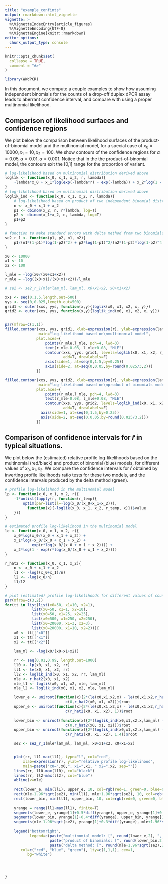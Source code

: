 ```yaml
---
title: "example_confints"
output: rmarkdown::html_vignette
vignette: >
  %\VignetteIndexEntry{article_figures}
  %\VignetteEncoding{UTF-8}
  %\VignetteEngine{knitr::rmarkdown}
editor_options: 
  chunk_output_type: console
---
```


```r
knitr::opts_chunk$set(
  collapse = TRUE,
  comment = "#>"
)
```

```r
library(WWdPCR)
```

In this document, we compute a couple examples to show how assuming independent binomials for the counts of a drop-off duplex dPCR assay leads to aberrant confidence interval, and compare with using a proper multinomial likelihood.

## Comparison of likelihood surfaces and confidence regions

We plot below the comparison between likelihood surfaces of the product-of-binomial model and the multinomial model, for a special case of $x_0 = 10000, x_1 = 10, x_2 = 100$. We show contours of the confidence regions for $\alpha=0.05, \alpha=0.01, \alpha=0.001$. Notice that in the the product-of-binomial model, the contours exit the [0,1] range for the proportion of variant. 

```r
# log-likelihood based on multinomial distribution derived above
loglik <- function(x_0, x_1, x_2, r, lambda){
    -lambda*x_0 + x_1*log(exp(-lambda*r) - exp(-lambda)) + x_2*log(1 - exp(-lambda*r))
}
# log-likelihood based on multinomial distribution derived above
loglik_ind <- function(x_0, x_1, x_2, r, lambda){
    # log-likelihood based on product of two independent binomial distribution
    n <- x_0 + x_1 + x_2
    p1 <- dbinom(x_2, n, r*lambda, log=T)
    p2 <- dbinom(x_1+x_2, n, lambda, log=T)
    p1+p2
}

# function to make standard errors with delta method from two binomials
se2_r_1 <- function(p1, p2, n1, n2){
    p1/(n1*(1-p1)*log(1-p2)^2) + p2*log(1-p1)^2/(n2*(1-p2)*log(1-p2)^4)
}

x0 <- 10000
x1 <- 10
x2 <- 100 

l_mle = -log(x0/(x0+x1+x2))
r_mle = -log((x0+x1)/(x0+x1+x2))/l_mle

# se2 <- se2_r_1(mle*lam_ml, lam_ml, x0+x1+x2, x0+x1+x2)

xxs <- seq(0,1.5,length.out=500)
yys <- seq(0,0.025,length.out=500)
grid1 <- outer(xxs, yys, function(x,y){loglik(x0, x1, x2, x, y)})
grid2 <- outer(xxs, yys, function(x,y){loglik_ind(x0, x1, x2, x, y)})


par(mfrow=c(1,1))
filled.contour(xxs, yys, grid1, xlab=expression(r), ylab=expression(lambda),
               main="log-likelihood based on\nmultinomial model",
              plot.axes={
                  points(r_mle,l_mle, pch=4, lwd=3)
                  text(r_mle-0.08, l_mle+0.08, "MLE")
                  contour(xxs, yys, grid1, levels=loglik(x0, x1, x2, r_mle, l_mle)-qchisq(c(0.95,0.99,0.999),1)/2,
                          add=T, drawlabels=F)
                  axis(side=1, at=seq(0,1.5,by=0.25)) 
                  axis(side=2, at=seq(0,0.05,by=round(0.025/3,2)))
              })

filled.contour(xxs, yys, grid2, xlab=expression(r), ylab=expression(lambda),
               main="log-likelihood based on\nproduct of binomials model",
              plot.axes={
                  points(r_mle,l_mle, pch=4, lwd=3)
                  text(r_mle-0.08, l_mle+0.08, "MLE")
                  contour(xxs, yys, grid2, levels=loglik_ind(x0, x1, x2, r_mle, l_mle)-qchisq(c(0.95,0.99,0.999),1)/2,
                          add=T, drawlabels=F)
                axis(side=1, at=seq(0,1.5,by=0.25)) 
                axis(side=2, at=seq(0,0.05,by=round(0.025/3,2)))
              })

```

## Comparison of confidence intervals for $\hat r$ in typical situations.

We plot below the (estimated) relative profile log-likelihoods based on the multinomial (red/black) and product of binomial (blue) models, for different values of $x_0, x_1, x_2$. We compare the confidence intervals for $\hat r$ obtained by inverting profile likelihoods ratio tests for these two models, and the confidence intervals produced by the delta method (green). 

```r

# profile log-likelihood in the multinomial model
lp <- function(x_0, x_1, x_2, r){
    -1*unlist(lapply(r, function(r_temp){
        optim(par=list(l=-log(x_0/(x_0+x_1+x_2))),
          function(x){-loglik(x_0, x_1, x_2, r_temp, x)})$value
    }))   
}

# estimated profile log-likelihood in the multinomial model
le <- function(x_0, x_1, x_2, r){
    x_0*log(x_0/(x_0 + x_1 + x_2)) +
    x_1*log(-x_0/(x_0 + x_1 + x_2) + 
            exp(r*log(x_0/(x_0 + x_1 + x_2)))) + 
    x_2*log(1 - exp(r*log(x_0/(x_0 + x_1 + x_2))))
}

r_hat2 <- function(x_0, x_1, x_2){
    n <- x_0 + x_1 + x_2
    l1 <- -log((x_0+x_1)/n)
    l2 <- -log(x_0/n)
    l1/l2
}

# plot (estimated) profile log-likelihoods for different values of counts
par(mfrow=c(3,2))
for(tt in list(list(x0=50, x1=10, x2=1),
            list(x0=50, x1=1, x2=10),
            list(x0=50, x1=25, x2=25),
            list(x0=500, x1=250, x2=250),
            list(x0=20000, x1=3, x2=3),
            list(x0=20000, x1=10, x2=2))){
    x0 <- tt[["x0"]]
    x1 <- tt[["x1"]]
    x2 <- tt[["x2"]]
    
    lam_ml <- -log(x0/(x0+x1+x2))

    rr <- seq(0.01,0.99, length.out=1000)
    ll0 <- lp(x0, x1, x2, rr)
    ll1 <- le(x0, x1, x2, rr)
    ll2 <- loglik_ind(x0, x1, x2, rr, lam_ml)
    mle <- r_hat2(x0, x1, x2)
    mle_l1 <- loglik(x0, x1, x2, mle, lam_ml)
    mle_l2 <- loglik_ind(x0, x1, x2, mle, lam_ml)

    lower_e <- uniroot(function(x){2*(le(x0,x1,x2,x) - le(x0,x1,x2,r_hat2(x0, x1, x2))) + qchisq(0.95, 1)},
                           c(0,r_hat2(x0, x1, x2)))$root
    upper_e <- uniroot(function(x){2*(le(x0,x1,x2,x) - le(x0,x1,x2,r_hat2(x0, x1, x2))) + qchisq(0.95, 1)},
                           c(r_hat2(x0, x1, x2), 1))$root
    
    lower_bin <- uniroot(function(x){2*(loglik_ind(x0,x1,x2,x,lam_ml) - loglik_ind(x0,x1,x2,r_hat2(x0, x1, x2),lam_ml)) + qchisq(0.95, 1)},
                           c(0,r_hat2(x0, x1, x2)))$root
    upper_bin <- uniroot(function(x){2*(loglik_ind(x0,x1,x2,x,lam_ml) - loglik_ind(x0,x1,x2,r_hat2(x0, x1, x2),lam_ml)) + qchisq(0.95, 1)},
                           c(r_hat2(x0, x1, x2), 1.4))$root

    se2 <- se2_r_1(mle*lam_ml, lam_ml, x0+x1+x2, x0+x1+x2)


    plot(rr, ll1-max(ll1), type="l", col="red", 
        xlab=expression(r), ylab="relative profile log-likelihood", 
        main=paste("x0=",x0,", x1=",x1, " x2=",x2, sep=""))
    lines(rr, ll0-max(ll0), col="black")
    lines(rr, ll2-max(ll2), col="blue")
    abline(v=mle)
    
    rect(lower_e, min(ll1), upper_e, 10, col=rgb(red=1, green=0, blue=0, alpha=0.1), border=NA)
    rect(mle-1.96*sqrt(se2), min(ll1), mle+1.96*sqrt(se2), 10, col=rgb(red=0, green=1, blue=0, alpha=0.1), border=NA)
    rect(lower_bin, min(ll1), upper_bin, 10, col=rgb(red=0, green=0, blue=1, alpha=0.1), border=NA)
    
    yrange = range(ll1-max(ll1), finite=T)
    segments(lower_e, yrange[1]+0.5*diff(yrange), upper_e, yrange[1]+0.5*diff(yrange), col="red")
    segments(lower_bin, yrange[1]+0.4*diff(yrange), upper_bin, yrange[1]+0.4*diff(yrange), col="blue")
    segments(mle-1.96*sqrt(se2), yrange[1]+0.3*diff(yrange), mle+1.96*sqrt(se2), yrange[1]+0.3*diff(yrange), col="green")
    
    legend("bottomright",
           legend=c(paste("multinomial model: [", round(lower_e,2), ", ", round(upper_e,2), "]", sep=""),
                    paste("product of binomials: [", round(lower_bin,2), ", ", round(upper_bin,2), "]", sep=""),
                    paste("delta method: [", round(mle-1.96*sqrt(se2),2), ", ", round(mle+1.96*sqrt(se2),2), "]", sep="")),
       col=c("red", "blue", "green"), lty=c(1,1,1), cex=1,
          bg="white")
    



}
```

